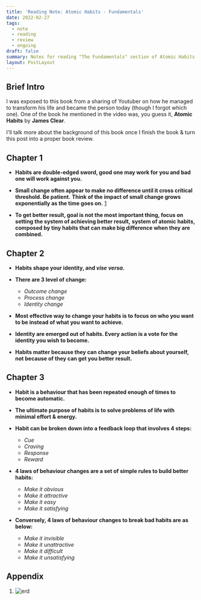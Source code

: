 ```yaml
---
title: 'Reading Note: Atomic Habits - Fundamentals'
date: 2022-02-27
tags:
  - note
  - reading
  - review
  - ongoing
draft: false
summary: Notes for reading "The Fundamentals" section of Atomic Habits by James Clear.
layout: PostLayout
---
```


## Brief Intro

I was exposed to this book from a sharing of Youtuber on how he managed to transform his life and became the person today (though I forgot which one).
One of the book he mentioned in the video was, you guess it, **Atomic Habits** by **James Clear**.

I'll talk more about the background of this book once I finish the book & turn this post into a proper book review.

<TOCInline toc={props.toc} asDisclosure />

## Chapter 1

- **Habits are double-edged sword, good one may work for you and bad one will work against you.**

- **Small change often appear to make no difference until it cross critical threshold. Be patient.**
  **Think of the impact of small change grows exponentially as the time goes on.**
  [1](#impact-of-small-change-pic)

- **To get better result, goal is not the most important thing, focus on setting the system of achieving better result,**
  **system of atomic habits, composed by tiny habits that can make big difference when they are combined.**

## Chapter 2

- **Habits shape your identity, and _vise versa_.**

- **There are 3 level of change:**

  - _Outcome change_
  - _Process change_
  - _Identity change_

- **Most effective way to change your habits is to focus on who you want to be instead of what you want to achieve.**

- **Identity are emerged out of habits. Every action is a vote for the identity you wish to become.**

- **Habits matter because they can change your beliefs about yourself, not because of they can get you better result.**

## Chapter 3

- **Habit is a behaviour that has been repeated enough of times to become automatic.**

- **The ultimate purpose of habits is to solve problems of life with minimal effort & energy.**

- **Habit can be broken down into a feedback loop that involves 4 steps:**

  - _Cue_
  - _Craving_
  - _Response_
  - _Reward_

- **4 laws of behaviour changes are a set of simple rules to build better habits:**

  - _Make it obvious_
  - _Make it attractive_
  - _Make it easy_
  - _Make it satisfying_

- **Conversely, 4 laws of behaviour changes to break bad habits are as below:**
  - _Make it invisible_
  - _Make it unattractive_
  - _Make it difficult_
  - _Make it unsatisfying_

## Appendix

1.  <Zoom>
      <Image
        id="impact-of-small-change-pic"
        alt="erd"
        src="/static/images/reading-note-atomic-habits/impact-of-small-change.png"
        height={484 * 0.85}
        width={628 * 0.85}
      />
    </Zoom>
